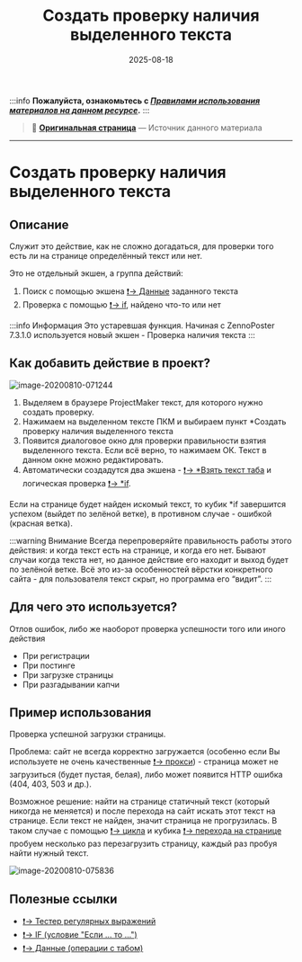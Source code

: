 ﻿---
sidebar_position: 4
title: "Создать проверку наличия выделенного текста"
description: ""
date: "2025-08-18"
converted: true
originalFile: "Создать проверку наличия выделенного текста.txt"
targetUrl: "https://zennolab.atlassian.net/wiki/spaces/RU/pages/534053296"
---
:::info **Пожалуйста, ознакомьтесь с [*Правилами использования материалов на данном ресурсе*](../Disclaimer).**
:::

> 🔗 **[Оригинальная страница](https://zennolab.atlassian.net/wiki/spaces/RU/pages/534053296)** — Источник данного материала

_______________________________________________  
# Создать проверку наличия выделенного текста

## Описание

Служит это действие, как не сложно догадаться, для проверки того есть ли на странице определённый текст или нет.

Это не отдельный экшен, а группа действий:

1. Поиск с помощью экшена [❗→ Данные](https://zennolab.atlassian.net/wiki/spaces/RU/pages/534085840 "https://zennolab.atlassian.net/wiki/spaces/RU/pages/534085840") заданного текста
2. Проверка с помощью [❗→ if](https://zennolab.atlassian.net/wiki/spaces/RU/pages/534315151 "https://zennolab.atlassian.net/wiki/spaces/RU/pages/534315151"), найдено что-то или нет

:::info Информация
Это устаревшая функция. Начиная с ZennoPoster 7.3.1.0 используется новый экшен - Проверка наличия текста
:::

  

## Как добавить действие в проект?

![image-20200810-071244](./assets/Создать_проверку_наличия_выделенного_текста/Создать_проверку_наличия_выделенного_текста_pic1.png)



1. Выделяем в браузере ProjectMaker текст, для которого нужно создать проверку.
2. Нажимаем на выделенном тексте ПКМ и выбираем пункт *Создать проверку наличия выделенного текста
3. Появится диалоговое окно для проверки правильности взятия выделенного текста. Если всё верно, то нажимаем ОК. Текст в данном окне можно редактировать.
4. Автоматически создадутся два экшена - [❗→ *Взять текст таба](https://zennolab.atlassian.net/wiki/spaces/RU/pages/534085840 "https://zennolab.atlassian.net/wiki/spaces/RU/pages/534085840") и логическая проверка [❗→ *if](https://zennolab.atlassian.net/wiki/spaces/RU/pages/534315151 "https://zennolab.atlassian.net/wiki/spaces/RU/pages/534315151").

Если на странице будет найден искомый текст, то кубик *if завершится успехом (выйдет по зелёной ветке), в противном случае - ошибкой (красная ветка).

:::warning Внимание
Всегда перепроверяйте правильность работы этого действия: и когда текст есть на странице, и когда его нет. Бывают случаи когда текста нет, но данное действие его находит и выход будет по зелёной ветке. Всё это из-за особенностей вёрстки конкретного сайта - для пользователя текст скрыт, но программа его “видит”.
:::

  

## Для чего это используется?

Отлов ошибок, либо же наоборот проверка успешности того или иного действия

- При регистрации
- При постинге
- При загрузке страницы
- При разгадывании капчи

  

## Пример использования

Проверка успешной загрузки страницы.

Проблема: сайт не всегда корректно загружается (особенно если Вы используете не очень качественные [❗→ прокси](https://zennolab.atlassian.net/wiki/spaces/RU/pages/492208129 "https://zennolab.atlassian.net/wiki/spaces/RU/pages/492208129")) - страница может не загрузиться (будет пустая, белая), либо может появится HTTP ошибка (404, 403, 503 и др.).

Возможное решение: найти на странице статичный текст (который никогда не меняется) и после перехода на сайт искать этот текст на странице. Если текст не найден, значит страница не прогрузилась. В таком случае с помощью [❗→ цикла](https://zennolab.atlassian.net/wiki/spaces/RU/pages/489259031 "https://zennolab.atlassian.net/wiki/spaces/RU/pages/489259031") и кубика [❗→ перехода на странице](https://zennolab.atlassian.net/wiki/spaces/RU/pages/534052989/Navigate "https://zennolab.atlassian.net/wiki/spaces/RU/pages/534052989/Navigate") пробуем несколько раз перезагрузить страницу, каждый раз пробуя найти нужный текст.

![image-20200810-075836](./assets/Создать_проверку_наличия_выделенного_текста/Создать_проверку_наличия_выделенного_текста_pic2.png)



  

## Полезные ссылки

- [❗→ Тестер регулярных выражений](https://zennolab.atlassian.net/wiki/spaces/RU/pages/534086111 "https://zennolab.atlassian.net/wiki/spaces/RU/pages/534086111")
- [❗→ IF (условие "Если ... то ...")](https://zennolab.atlassian.net/wiki/spaces/RU/pages/534315151 "https://zennolab.atlassian.net/wiki/spaces/RU/pages/534315151")
- [❗→ Данные (операции с табом)](https://zennolab.atlassian.net/wiki/spaces/RU/pages/534085840 "https://zennolab.atlassian.net/wiki/spaces/RU/pages/534085840")